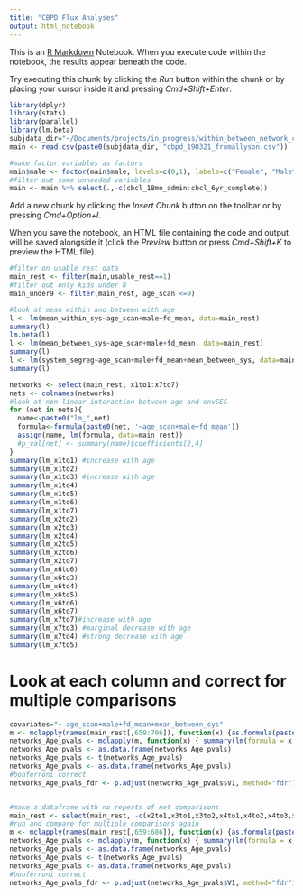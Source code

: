```yaml
---
title: "CBPD Flux Analyses"
output: html_notebook
---
```


This is an [R Markdown](http://rmarkdown.rstudio.com) Notebook. When you execute code within the notebook, the results appear beneath the code. 

Try executing this chunk by clicking the *Run* button within the chunk or by placing your cursor inside it and pressing *Cmd+Shift+Enter*. 

```r
library(dplyr)
library(stats)
library(parallel)
library(lm.beta)
subjdata_dir="~/Documents/projects/in_progress/within_between_network_conn_CBPD/data/subjectData/"
main <- read.csv(paste0(subjdata_dir, "cbpd_190321_fromallyson.csv"))

#make factor variables as factors
main$male <- factor(main$male, levels=c(0,1), labels=c("Female", "Male"))
#filter out some unneeded variables
main <- main %>% select(.,-c(cbcl_18mo_admin:cbcl_6yr_complete))
```

Add a new chunk by clicking the *Insert Chunk* button on the toolbar or by pressing *Cmd+Option+I*.

When you save the notebook, an HTML file containing the code and output will be saved alongside it (click the *Preview* button or press *Cmd+Shift+K* to preview the HTML file).
```r
#filter on usable rest data
main_rest <- filter(main,usable_rest==1)
#filter out only kids under 8
main_under9 <- filter(main_rest, age_scan <=9)

#look at mean within and between with age
l <- lm(mean_within_sys~age_scan+male+fd_mean, data=main_rest)
summary(l)
lm.beta(l)
l <- lm(mean_between_sys~age_scan+male+fd_mean, data=main_rest)
summary(l)
l <- lm(system_segreg~age_scan+male+fd_mean+mean_between_sys, data=main_rest)
summary(l)

networks <- select(main_rest, x1to1:x7to7)
nets <- colnames(networks)
#look at non-linear interaction between age and envSES 
for (net in nets){
  name<-paste0("lm_",net)
  formula<-formula(paste0(net, '~age_scan+male+fd_mean'))
  assign(name, lm(formula, data=main_rest))
  #p_val[net] <- summary(name)$coefficients[2,4]
}
summary(lm_x1to1) #increase with age
summary(lm_x1to2)
summary(lm_x1to3) #increase with age
summary(lm_x1to4)
summary(lm_x1to5)
summary(lm_x1to6)
summary(lm_x1to7)
summary(lm_x2to2)
summary(lm_x2to3)
summary(lm_x2to4)
summary(lm_x2to5)
summary(lm_x2to6)
summary(lm_x2to7)
summary(lm_x6to6)
summary(lm_x6to3)
summary(lm_x6to4)
summary(lm_x6to5)
summary(lm_x6to6)
summary(lm_x6to7)
summary(lm_x7to7)#increase with age
summary(lm_x7to3) #marginal decrease with age
summary(lm_x7to4) #strong decrease with age
summary(lm_x7to5)
```

# Look at each column and correct for multiple comparisons
```r
covariates="~ age_scan+male+fd_mean+mean_between_sys"
m <- mclapply(names(main_rest[,659:706]), function(x) {as.formula(paste(x, covariates, sep=""))},mc.cores=2)
networks_Age_pvals <- mclapply(m, function(x) { summary(lm(formula = x,data=main_rest))$coefficients[2,4]},mc.cores=1)
networks_Age_pvals <- as.data.frame(networks_Age_pvals)
networks_Age_pvals <- t(networks_Age_pvals)
networks_Age_pvals <- as.data.frame(networks_Age_pvals)
#bonferroni correct
networks_Age_pvals_fdr <- p.adjust(networks_Age_pvals$V1, method="fdr")


#make a dataframe with no repeats of net comparisons
main_rest <- select(main_rest, -c(x2to1,x3to1,x3to2,x4to1,x4to2,x4to3,x5to1,x5to2,x5to3,x5to4,x6to1,x6to2,x6to3,x6to4,x6to5,x7to1,x7to2,x7to3,x7to4,x7to5,x7to6))
#run and compare for multiple comparisons again
m <- mclapply(names(main_rest[,659:686]), function(x) {as.formula(paste(x, covariates, sep=""))},mc.cores=2)
networks_Age_pvals <- mclapply(m, function(x) { summary(lm(formula = x,data=main_rest))$coefficients[2,4]},mc.cores=1)
networks_Age_pvals <- as.data.frame(networks_Age_pvals)
networks_Age_pvals <- t(networks_Age_pvals)
networks_Age_pvals <- as.data.frame(networks_Age_pvals)
#bonferroni correct
networks_Age_pvals_fdr <- p.adjust(networks_Age_pvals$V1, method="fdr")
```

